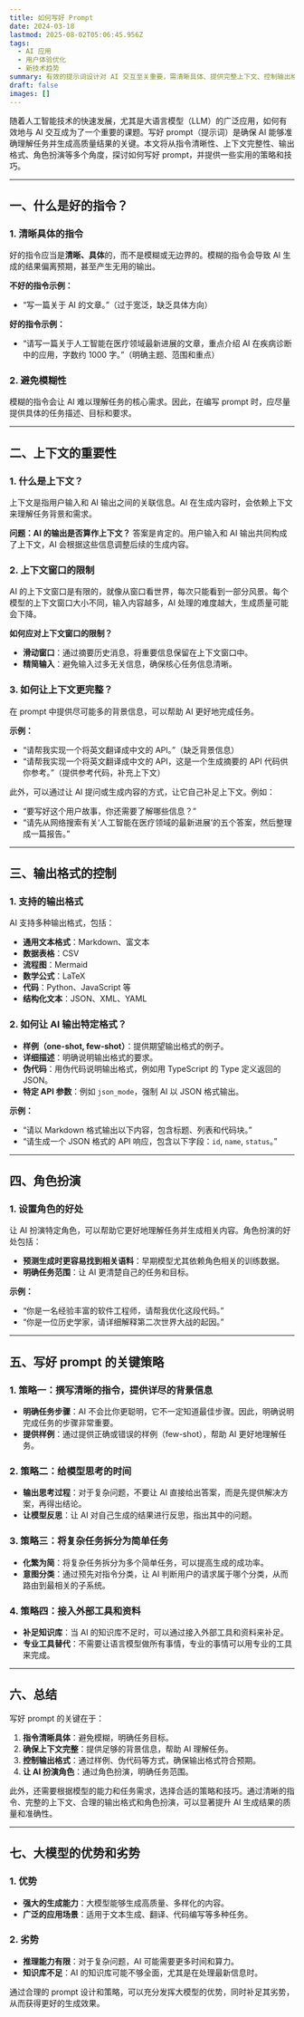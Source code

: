 ```yaml
---
title: 如何写好 Prompt
date: 2024-03-18
lastmod: 2025-08-02T05:06:45.956Z
tags:
  - AI 应用
  - 用户体验优化
  - 新技术趋势
summary: 有效的提示词设计对 AI 交互至关重要，需清晰具体、提供完整上下文、控制输出格式及角色扮演，以提升生成质量。
draft: false
images: []
---
```


随着人工智能技术的快速发展，尤其是大语言模型（LLM）的广泛应用，如何有效地与 AI 交互成为了一个重要的课题。写好 prompt（提示词）是确保 AI 能够准确理解任务并生成高质量结果的关键。本文将从指令清晰性、上下文完整性、输出格式、角色扮演等多个角度，探讨如何写好 prompt，并提供一些实用的策略和技巧。

---

## 一、什么是好的指令？

### 1. 清晰具体的指令

好的指令应当是**清晰、具体**的，而不是模糊或无边界的。模糊的指令会导致 AI 生成的结果偏离预期，甚至产生无用的输出。

**不好的指令示例：**

- “写一篇关于 AI 的文章。”（过于宽泛，缺乏具体方向）

**好的指令示例：**

- “请写一篇关于人工智能在医疗领域最新进展的文章，重点介绍 AI 在疾病诊断中的应用，字数约 1000 字。”（明确主题、范围和重点）

### 2. 避免模糊性

模糊的指令会让 AI 难以理解任务的核心需求。因此，在编写 prompt 时，应尽量提供具体的任务描述、目标和要求。

---

## 二、上下文的重要性

### 1. 什么是上下文？

上下文是指用户输入和 AI 输出之间的关联信息。AI 在生成内容时，会依赖上下文来理解任务背景和需求。

**问题：AI 的输出是否算作上下文？**
答案是肯定的。用户输入和 AI 输出共同构成了上下文，AI 会根据这些信息调整后续的生成内容。

### 2. 上下文窗口的限制

AI 的上下文窗口是有限的，就像从窗口看世界，每次只能看到一部分风景。每个模型的上下文窗口大小不同，输入内容越多，AI 处理的难度越大，生成质量可能会下降。

**如何应对上下文窗口的限制？**

- **滑动窗口**：通过摘要历史消息，将重要信息保留在上下文窗口中。
- **精简输入**：避免输入过多无关信息，确保核心任务信息清晰。

### 3. 如何让上下文更完整？

在 prompt 中提供尽可能多的背景信息，可以帮助 AI 更好地完成任务。

**示例：**

- “请帮我实现一个将英文翻译成中文的 API。”（缺乏背景信息）
- “请帮我实现一个将英文翻译成中文的 API，这是一个生成摘要的 API 代码供你参考。”（提供参考代码，补充上下文）

此外，可以通过让 AI 提问或生成内容的方式，让它自己补足上下文。例如：

- “要写好这个用户故事，你还需要了解哪些信息？”
- “请先从网络搜索有关‘人工智能在医疗领域的最新进展’的五个答案，然后整理成一篇报告。”

---

## 三、输出格式的控制

### 1. 支持的输出格式

AI 支持多种输出格式，包括：

- **通用文本格式**：Markdown、富文本
- **数据表格**：CSV
- **流程图**：Mermaid
- **数学公式**：LaTeX
- **代码**：Python、JavaScript 等
- **结构化文本**：JSON、XML、YAML

### 2. 如何让 AI 输出特定格式？

- **样例（one-shot, few-shot）**：提供期望输出格式的例子。
- **详细描述**：明确说明输出格式的要求。
- **伪代码**：用伪代码说明输出格式，例如用 TypeScript 的 Type 定义返回的 JSON。
- **特定 API 参数**：例如 `json_mode`，强制 AI 以 JSON 格式输出。

**示例：**

- “请以 Markdown 格式输出以下内容，包含标题、列表和代码块。”
- “请生成一个 JSON 格式的 API 响应，包含以下字段：`id`, `name`, `status`。”

---

## 四、角色扮演

### 1. 设置角色的好处

让 AI 扮演特定角色，可以帮助它更好地理解任务并生成相关内容。角色扮演的好处包括：

- **预测生成时更容易找到相关语料**：早期模型尤其依赖角色相关的训练数据。
- **明确任务范围**：让 AI 更清楚自己的任务和目标。

**示例：**

- “你是一名经验丰富的软件工程师，请帮我优化这段代码。”
- “你是一位历史学家，请详细解释第二次世界大战的起因。”

---

## 五、写好 prompt 的关键策略

### 1. 策略一：撰写清晰的指令，提供详尽的背景信息

- **明确任务步骤**：AI 不会比你更聪明，它不一定知道最佳步骤。因此，明确说明完成任务的步骤非常重要。
- **提供样例**：通过提供正确或错误的样例（few-shot），帮助 AI 更好地理解任务。

### 2. 策略二：给模型思考的时间

- **输出思考过程**：对于复杂问题，不要让 AI 直接给出答案，而是先提供解决方案，再得出结论。
- **让模型反思**：让 AI 对自己生成的结果进行反思，指出其中的问题。

### 3. 策略三：将复杂任务拆分为简单任务

- **化繁为简**：将复杂任务拆分为多个简单任务，可以提高生成的成功率。
- **意图分类**：通过预先对指令分类，让 AI 判断用户的请求属于哪个分类，从而路由到最相关的子系统。

### 4. 策略四：接入外部工具和资料

- **补足知识库**：当 AI 的知识库不足时，可以通过接入外部工具和资料来补足。
- **专业工具替代**：不需要让语言模型做所有事情，专业的事情可以用专业的工具来完成。

---

## 六、总结

写好 prompt 的关键在于：

1. **指令清晰具体**：避免模糊，明确任务目标。
2. **确保上下文完整**：提供足够的背景信息，帮助 AI 理解任务。
3. **控制输出格式**：通过样例、伪代码等方式，确保输出格式符合预期。
4. **让 AI 扮演角色**：通过角色扮演，明确任务范围。

此外，还需要根据模型的能力和任务需求，选择合适的策略和技巧。通过清晰的指令、完整的上下文、合理的输出格式和角色扮演，可以显著提升 AI 生成结果的质量和准确性。

---

## 七、大模型的优势和劣势

### 1. 优势

- **强大的生成能力**：大模型能够生成高质量、多样化的内容。
- **广泛的应用场景**：适用于文本生成、翻译、代码编写等多种任务。

### 2. 劣势

- **推理能力有限**：对于复杂问题，AI 可能需要更多时间和算力。
- **知识库不足**：AI 的知识库可能不够全面，尤其是在处理最新信息时。

通过合理的 prompt 设计和策略，可以充分发挥大模型的优势，同时补足其劣势，从而获得更好的生成效果。
